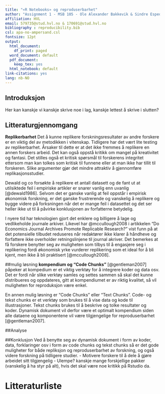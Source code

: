 ```yaml
---
title: "«R Notebooks» og reproduserbarhet"
author: "Assignment 1 - MSB 105 - Ole Alexander Bakkevik & Sindre Espedal"
affiliation: HVL
email: 579735@stud.hvl.no & 170691@stud.hvl.no
bibliography : reproducibility.bib
csl: apa-no-ampersand.csl
fontsize: 12pt
output:
  html_document:
    df_print: paged
  word_document: default
  pdf_document:
    keep_tex: yes
  html_notebook: default  
link-citations: yes
lang: nb-NO
---
```


## Introduksjon

Her kan kanskje vi kanskje skrive noe i lag, kanskje lettest å skrive i
slutten?

## Litteraturgjennomgang

**Replikerbarhet**
Det å kunne replikere forskningsresultater av andre forskere er en
viktig del av metodikken i vitenskap. Tidligere har det vært lite
testing av replikerbarhet. Årsaker til dette er at det ikke fremmes å
replikere en annen forskers arbeid. Det kan også oppstå kritikk om
mangel på kreativitet og fantasi. Det stilles også et kritisk spørsmål
til forskerens integritet ettersom man kan tolkes som kritisk til
funnene eller at man ikke har tillit til forskeren. Slike argumenter
gjør det mindre attraktiv å gjennomføre replikasjonsstudier.

Dewald og co forsøkte å replikere et antall datasett og de fant ut at
utilsiktede feil i empiriske artikler er snarer vanlig enn uvanlig
[@dewald1986]. Selvom det er ganske vanlig at feil oppstår i empirisk
økonomisk forskning, er det ganske frustrerende og vanskelig å replikere
og bygge videre på forksningen når det er mange feil i datasettet og det
ser heller ikke ut til å påvirke konklusjonen av forfatterne betydelig.

I nyere tid har teknologien gjort det enklere og billigere å lage og
vedlikeholde journale arkiver. Likevel har @mccullough2008 i artikkelen
"Do Economics Journal Archives Promote Replicable Research?" vist funn
på at det potensielle tilbudet reduseres når redaktører ikke klarer å
håndheve og forfattere ikke overholder retningslinjene til journal
akriver. Det bemerkes at få forskere benytter seg av muligheten som
tilbys til å engasjere seg i replikering fordi økonomisk yrke vurderer
replikering som et ideal for å bli kjent, men ikke å bli praktisert
[@mccullough2008].

##mulig løsning
**kompendium og "Code Chunks"**
[@gentleman2007] påpeker at kompedium er et viktig verktøy for å integrere koder og data osv. Det er fordi når slike verktøy samles og settes sammen så skal det kunne distribueres og oppdateres, gitt at kompendiumet er av riktig kvalitet, så vil muligheten for reproduksjon være enkel.

En annen mulig løsning er "Code Chunks" eller "Text Chunks". Code- og tekst chunks er et verktøy som brukes til å vise data og kode til illustrasjoner. Tekst chunks brukes til å beskrive og tolke resultater og koder. Dynamisk dokument vil derfor være et optimalt kompendium siden alle dataene og komponentene vil være tilgjengelige for reproduserbarhet [@gentleman2007].

##Analyse

##Konklusjon
Ved å benytte seg av dynamisk dokument i form av koder, data, forklaringer osv i form av code chunks og tekst chunks så er det gode muligheter for både repliksjon og reproduserbarhet av forskning, og også videre forskning på tidligere studier. 
- Motivere forskere til å dele å gjøre arbeidet sitt tilgjengelig
- Ulempe? kanskje mange forskjellige pakker (vanskelig å ha styr på alt), hvis det skal være noe kritikk på Rstudio da.

# Litteraturliste
